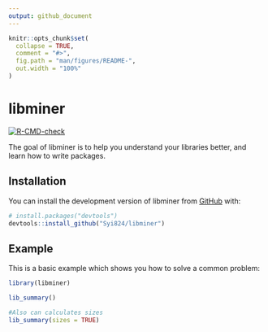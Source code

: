 ```yaml
---
output: github_document
---
```


<!-- README.md is generated from README.Rmd. Please edit that file -->

```r
knitr::opts_chunk$set(
  collapse = TRUE,
  comment = "#>",
  fig.path = "man/figures/README-",
  out.width = "100%"
)
```

# libminer

<!-- badges: start -->
[![R-CMD-check](https://github.com/Syi824/libminer/actions/workflows/R-CMD-check.yaml/badge.svg)](https://github.com/Syi824/libminer/actions/workflows/R-CMD-check.yaml)
<!-- badges: end -->

The goal of libminer is to help you understand your libraries better,
and learn how to write packages.

## Installation

You can install the development version of libminer from [GitHub](https://github.com/) with:

``` r
# install.packages("devtools")
devtools::install_github("Syi824/libminer")
```

## Example

This is a basic example which shows you how to solve a common problem:

```r
library(libminer)

lib_summary()

#Also can calculates sizes
lib_summary(sizes = TRUE)

```
